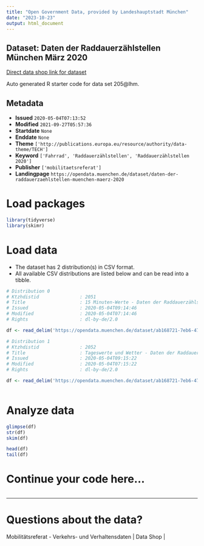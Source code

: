 ```yaml
---
title: "Open Government Data, provided by Landeshauptstadt München"
date: "2023-10-23"
output: html_document
---
```


## Dataset: Daten der Raddauerzählstellen München März 2020

[Direct data shop link for dataset](https://opendata.muenchen.de/dataset/daten-der-raddauerzaehlstellen-muenchen-maerz-2020)

Auto generated R starter code for data set 205@lhm.

## Metadata

- **Issued** `2020-05-04T07:13:52`
- **Modified** `2021-09-27T05:57:36`
- **Startdate** `None`
- **Enddate** `None`
- **Theme** `['http://publications.europa.eu/resource/authority/data-theme/TECH']`
- **Keyword** `['Fahrrad', 'Raddauerzählstellen', 'Raddauerzählstellen 2020']`
- **Publisher** `['mobilitaetsreferat']`
- **Landingpage** `https://opendata.muenchen.de/dataset/daten-der-raddauerzaehlstellen-muenchen-maerz-2020`


# Load packages

```r

library(tidyverse)
library(skimr)

```

# Load data

-   The dataset has 2 distribution(s) in CSV format.
-   All available CSV distributions are listed below and can be read into a tibble.

```r

# Distribution 0
# Ktzhdistid               : 2051
# Title                    : 15 Minuten-Werte - Daten der Raddauerzählstellen München März 2020
# Issued                   : 2020-05-04T09:14:46
# Modified                 : 2020-05-04T07:14:46
# Rights                   : dl-by-de/2.0

df <- read_delim('https://opendata.muenchen.de/dataset/ab168721-7eb6-4715-a12b-46800a2879c2/resource/aece96df-4fad-49fc-bd21-2d64f8ea50e9/download/rad20200315min.csv')

# Distribution 1
# Ktzhdistid               : 2052
# Title                    : Tageswerte und Wetter - Daten der Raddauerzählstellen München März 2020
# Issued                   : 2020-05-04T09:15:22
# Modified                 : 2020-05-04T07:15:22
# Rights                   : dl-by-de/2.0

df <- read_delim('https://opendata.muenchen.de/dataset/ab168721-7eb6-4715-a12b-46800a2879c2/resource/20e83eaf-00ac-46d1-a7bb-84c936393c74/download/rad202003tage.csv')



```

# Analyze data

```r

glimpse(df)
str(df)
skim(df)

head(df)
tail(df)

```

# Continue your code here...

```r

```

------------------------------------------------------------------------

# Questions about the data?

Mobilitätsreferat - Verkehrs- und Verhaltensdaten | Data Shop | 
